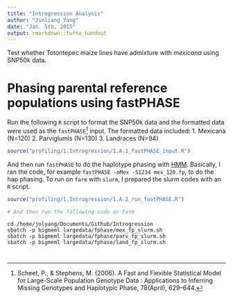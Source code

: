 ```yaml
---
title: "Introgression Analysis"
author: "Jinliang Yang"
date: "Jan. 5th, 2015"
output: rmarkdown::tufte_handout
---
```


Test whether Totontepec maize lines have admixture with _mexicana_ using SNP50k data. 

# Phasing parental reference populations using __fastPHASE__

Run the following `R` script to format the SNP50k data and the formatted data were used as the `fastPHASE`[^r1] input. The formatted data included:
1. Mexicana (N=120)
2. Parviglumis (N=130)
3. Landraces (N=94)
```r
source("profiling/1.Introgression/1.A.1_fastPHASE_input.R")
```
And then run `fastPHASE` to do the haplotype phasing with [HMM](http://statweb.stanford.edu/~nzhang/Stat366/Lecture5.pdf). Basically, I ran the code, for example `fastPHASE -oMex -S1234 mex_120.fp`, to do the hap phasing. To run on `farm` with `slurm`, I prepared the slurm codes with an `R` script. 
```r
source("profiling/1.Introgression/1.A.2_run_fastPHASE.R")

# And then run the following code on farm
```
```
cd /home/jolyang/Documents/Github/Introgression
sbatch -p bigmeml largedata/fphase/mex_fp_slurm.sh
sbatch -p bigmeml largedata/fphase/parv_fp_slurm.sh
sbatch -p bigmeml largedata/fphase/land_fp_slurm.sh
```

# 


[^r1]: Scheet, P., & Stephens, M. (2006). A Fast and Flexible Statistical Model for Large-Scale Population Genotype Data : Applications to Inferring Missing Genotypes and Haplotypic Phase, 78(April), 629–644.


